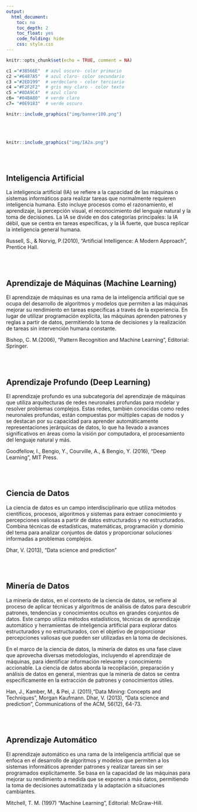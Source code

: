 ```yaml
---
output:
  html_document:
    toc: no
    toc_depth: 2
    toc_float: yes
    code_folding: hide
    css: style.css
---
```



```r
knitr::opts_chunk$set(echo = TRUE, comment = NA)

c1 ="#3B566E"  # azul oscuro- color primario 
c2 ="#6487A5"  # azul claro- color secundario
c3 ="#2ED199"  # verdeclaro - color terciario
c4 ="#F2F2F2"  # gris muy claro - color texto
c5 ="#8DA9C4"  # azul claro 
c6= "#04BA80"  # verde claro
c7= "#0E9183"  # verde oscuro
```


```r
knitr::include_graphics("img/banner100.png")
```

<br/><br/>




```r
knitr::include_graphics("img/IA2a.png")
```

<br/><br/>

<div class="content-box-blue">

## **Inteligencia Artificial**

La inteligencia artificial (IA) se refiere a la capacidad de las máquinas o sistemas informáticos para realizar tareas que normalmente requieren inteligencia humana. Esto incluye procesos como el razonamiento, el aprendizaje, la percepción visual, el reconocimiento del lenguaje natural y la toma de decisiones. La IA se divide en dos categorías principales: la IA débil, que se centra en tareas específicas, y la IA fuerte, que busca replicar la inteligencia general humana.

Russell, S., & Norvig, P.(2010), "Artificial Intelligence: A Modern Approach", Prentice Hall.

</div>

<br/><br/>

<div class="content-box-blue">
## **Aprendizaje de Máquinas (Machine Learning) **

El aprendizaje de máquinas es una rama de la inteligencia artificial que se ocupa del desarrollo de algoritmos y modelos que permiten a las máquinas mejorar su rendimiento en tareas específicas a través de la experiencia. En lugar de utilizar programación explícita, las máquinas aprenden patrones y reglas a partir de datos, permitiendo la toma de decisiones y la realización de tareas sin intervención humana constante.

Bishop, C. M.(2006), "Pattern Recognition and Machine Learning", Editorial: Springer.

</div>

</br><br/>


<div class="content-box-blue">

## **Aprendizaje Profundo (Deep Learning)**

El aprendizaje profundo es una subcategoría del aprendizaje de máquinas que utiliza arquitecturas de redes neuronales profundas para modelar y resolver problemas complejos. Estas redes, también conocidas como redes neuronales profundas, están compuestas por múltiples capas de nodos y se destacan por su capacidad para aprender automáticamente representaciones jerárquicas de datos, lo que ha llevado a avances significativos en áreas como la visión por computadora, el procesamiento del lenguaje natural y más.

Goodfellow, I., Bengio, Y., Courville, A., & Bengio, Y. (2016), "Deep Learning", MIT Press.

</div>

<br/><br/>

<div class="content-box-blue">

## **Ciencia de Datos**

La ciencia de datos es un campo interdisciplinario que utiliza métodos científicos, procesos, algoritmos y sistemas para extraer conocimiento y percepciones valiosas a partir de datos estructurados y no estructurados. Combina técnicas de estadísticas, matemáticas, programación y dominio del tema para analizar conjuntos de datos y proporcionar soluciones informadas a problemas complejos.

Dhar, V. (2013), "Data science and prediction"

</div>

<br/><br/>

<div class="content-box-blue">

## **Minería de Datos**

La minería de datos, en el contexto de la ciencia de datos, se refiere al proceso de aplicar técnicas y algoritmos de análisis de datos para descubrir patrones, tendencias y conocimientos ocultos en grandes conjuntos de datos. Este campo utiliza métodos estadísticos, técnicas de aprendizaje automático y herramientas de inteligencia artificial para explorar datos estructurados y no estructurados, con el objetivo de proporcionar percepciones valiosas que pueden ser utilizadas en la toma de decisiones.

En el marco de la ciencia de datos, la minería de datos es una fase clave que aprovecha diversas metodologías, incluyendo el aprendizaje de máquinas, para identificar información relevante y conocimiento accionable. La ciencia de datos aborda la recopilación, preparación y análisis de datos en general, mientras que la minería de datos se centra específicamente en la extracción de patrones y conocimientos útiles.

Han, J., Kamber, M., & Pei, J. (2011),"Data Mining: Concepts and Techniques", Morgan Kaufmann.
Dhar, V. (2013), "Data science and prediction", Communications of the ACM, 56(12), 64-73.

</div>

<br/><br/>

<div class="content-box-blue">
## **Aprendizaje Automático**

El aprendizaje automático es una rama de la inteligencia artificial que se enfoca en el desarrollo de algoritmos y modelos que permiten a los sistemas informáticos aprender patrones y realizar tareas sin ser programados explícitamente. Se basa en la capacidad de las máquinas para mejorar su rendimiento a medida que se exponen a más datos, permitiendo la toma de decisiones automatizada y la adaptación a situaciones cambiantes.

Mitchell, T. M. (1997) "Machine Learning", Editorial: McGraw-Hill.

</div>


<br/><br/><br/><br/>



